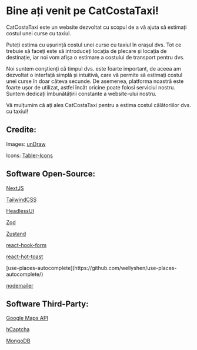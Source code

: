# Bine ați venit pe CatCostaTaxi!

CatCostaTaxi este un website dezvoltat cu scopul de a vă ajuta să estimați costul unei curse cu taxiul.

Puteți estima cu ușurință costul unei curse cu taxiul în orașul dvs. Tot ce trebuie să faceți este să introduceți locația de plecare și locația de destinație, iar noi vom afișa o estimare a costului de transport pentru dvs.

Noi suntem conștienți că timpul dvs. este foarte important, de aceea am dezvoltat o interfață simplă și intuitivă, care vă permite să estimați costul unei curse în doar câteva secunde. De asemenea, platforma noastră este foarte ușor de utilizat, astfel încât oricine poate folosi serviciul nostru. Suntem dedicați îmbunătățirii constante a website-ului nostru.

Vă mulțumim că ați ales CatCostaTaxi pentru a estima costul călătoriilor dvs. cu taxiul!

## Credite:

Images: <span className="text-amber-500">[unDraw](https://undraw.co/)</span>

Icons: <span className="text-amber-500">[Tabler-Icons](https://tabler-icons.io/)</span>

## Software Open-Source:

<span className="text-amber-500">[NextJS](https://nextjs.org/)</span>

<span className="text-amber-500">[TailwindCSS](https://tailwindcss.com/)</span>

<span className="text-amber-500">[HeadlessUI](https://headlessui.com/)</span>

<span className="text-amber-500">[Zod](https://zod.dev/)</span>

<span className="text-amber-500">[Zustand](https://github.com/pmndrs/zustand/)</span>

<span className="text-amber-500">[react-hook-form](https://react-hook-form.com/)</span>

<span className="text-amber-500">[react-hot-toast](https://react-hot-toast.com/)</span>

<span className="text-amber-500">
  [use-places-autocomplete](https://github.com/wellyshen/use-places-autocomplete/)
</span>

<span className="text-amber-500">[nodemailer](https://github.com/nodemailer/nodemailer/)</span>

## Software Third-Party:

<span className="text-amber-500">[Google Maps API](https://developers.google.com/maps/)</span>

<span className="text-amber-500">[hCaptcha](https://www.hcaptcha.com/)</span>

<span className="text-amber-500">[MongoDB](https://www.mongodb.com/)</span>
